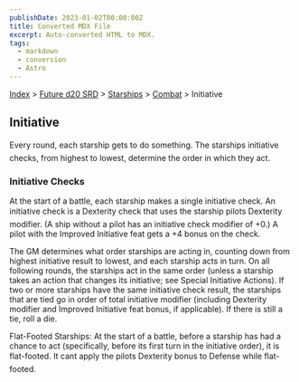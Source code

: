 ```yaml
---
publishDate: 2023-01-02T00:00:00Z
title: Converted MDX File
excerpt: Auto-converted HTML to MDX.
tags:
  - markdown
  - conversion
  - Astro
---
```






[Index](-index) > [Future d20 SRD](future-d20-srd-index) > [Starships](future-d20-srd-starships-index) > [Combat](future-d20-srd-starships-combat-index) > Initiative




## Initiative


Every round, each starship gets to do something. The starships initiative checks, from highest to lowest, determine the order in which they act.


### Initiative Checks


At the start of a battle, each starship makes a single initiative check. An initiative check is a Dexterity check that uses the starship pilots Dexterity modifier. (A ship without a pilot has an initiative check modifier of +0.) A pilot with the Improved Initiative feat gets a +4 bonus on the check.


The GM determines what order starships are acting in, counting down from highest initiative result to lowest, and each starship acts in turn. On all following rounds, the starships act in the same order (unless a starship takes an action that changes its initiative; see Special Initiative Actions). If two or more starships have the same initiative check result, the starships that are tied go in order of total initiative modifier (including Dexterity modifier and Improved Initiative feat bonus, if applicable). If there is still a tie, roll a die.


Flat-Footed Starships: At the start of a battle, before a starship has had a chance to act (specifically, before its first turn in the initiative order), it is flat-footed. It cant apply the pilots Dexterity bonus to Defense while flat-footed.



